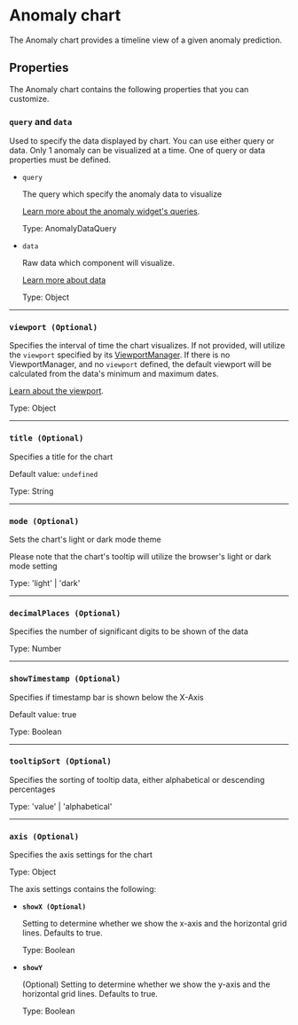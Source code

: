 
# Anomaly chart

The Anomaly chart provides a timeline view of a given anomaly prediction.

## Properties

The Anomaly chart contains the following properties that you can customize.

### `query` and `data`

Used to specify the data displayed by chart. You can use either query or data. Only 1 anomaly can be visualized at a time. One of query or data properties must be defined.

- `query`

  The query which specify the anomaly data to visualize

  [Learn more about the anomaly widget's queries](/docs/components-anomalychart-queries--docs).

  Type: AnomalyDataQuery

- `data`

  Raw data which component will visualize.

  [Learn more about data](/docs/components-anomalychart-data--docs)

  Type: Object

---

### `viewport (Optional)`

Specifies the interval of time the chart visualizes. If not provided, will utilize the `viewport` specified by its [ViewportManager](/docs/components-viewportmanager--docs).
If there is no ViewportManager, and no `viewport` defined, the default viewport will be calculated from the data's minimum and maximum dates.

[Learn about the viewport](/docs/core-viewport--docs).

Type: Object

---

### `title (Optional)`

Specifies a title for the chart

Default value: `undefined`

Type: String

---

### `mode (Optional)`

Sets the chart's light or dark mode theme

Please note that the chart's tooltip will utilize the browser's light or dark mode setting

Type: 'light' | 'dark'

---

### `decimalPlaces (Optional)`

Specifies the number of significant digits to be shown of the data

Type: Number

---

### `showTimestamp (Optional)`

Specifies if timestamp bar is shown below the X-Axis

Default value: true

Type: Boolean

---

### `tooltipSort (Optional)`

Specifies the sorting of tooltip data, either alphabetical or descending percentages

Type: 'value' | 'alphabetical'

---

### `axis (Optional)`

Specifies the axis settings for the chart

Type: Object

The axis settings contains the following:

- **`showX (Optional)`**

  Setting to determine whether we show the x-axis and the horizontal grid lines. Defaults to true.

  Type: Boolean


- **`showY`**

  (Optional) Setting to determine whether we show the y-axis and the horizontal grid lines. Defaults to true.

  Type: Boolean

